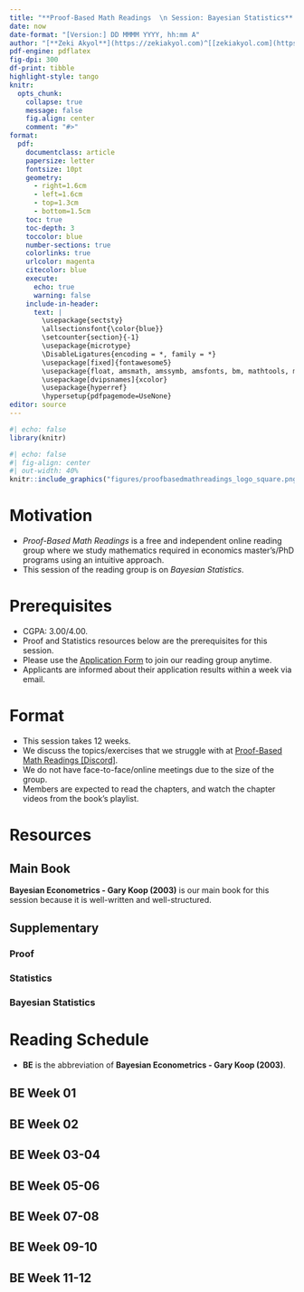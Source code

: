 ---
title: "**Proof-Based Math Readings  \n Session: Bayesian Statistics**  \n 2024 Winter"
date: now
date-format: "[Version:] DD MMMM YYYY, hh:mm A"
author: "[**Zeki Akyol**](https://zekiakyol.com)^[[zekiakyol.com](https://zekiakyol.com)]  \n Department of Economics  \n Istanbul Technical University  \n [Click here for the most recent versions of the syllabuses](https://github.com/zekiakyol/proof-based-math-readings)"
pdf-engine: pdflatex
fig-dpi: 300
df-print: tibble
highlight-style: tango
knitr:
  opts_chunk: 
    collapse: true
    message: false
    fig.align: center
    comment: "#>"
format:
  pdf: 
    documentclass: article
    papersize: letter
    fontsize: 10pt
    geometry: 
      - right=1.6cm
      - left=1.6cm
      - top=1.3cm
      - bottom=1.5cm
    toc: true
    toc-depth: 3
    toccolor: blue
    number-sections: true
    colorlinks: true
    urlcolor: magenta
    citecolor: blue
    execute:
      echo: true
      warning: false
    include-in-header: 
      text: |
        \usepackage{sectsty}
        \allsectionsfont{\color{blue}}
        \setcounter{section}{-1}
        \usepackage{microtype}
        \DisableLigatures{encoding = *, family = *}
        \usepackage[fixed]{fontawesome5}
        \usepackage{float, amsmath, amssymb, amsfonts, bm, mathtools, mathastext}
        \usepackage[dvipsnames]{xcolor}
        \usepackage{hyperref}
        \hypersetup{pdfpagemode=UseNone}
editor: source
---

```{r}
#| echo: false
library(knitr)
```

```{r}
#| echo: false
#| fig-align: center
#| out-width: 40%
knitr::include_graphics("figures/proofbasedmathreadings_logo_square.png")
```

\newpage

# Motivation 

- *Proof-Based Math Readings* is a free and independent online reading group where we study mathematics required in economics master's/PhD programs using an intuitive approach.
- This session of the reading group is on *Bayesian Statistics*.

# Prerequisites

- CGPA: 3.00/4.00.
- Proof and Statistics resources below are the prerequisites for this session.
- Please use the [\faLink Application Form](https://docs.google.com/forms/d/e/1FAIpQLSf3OxwYuAwiDXMVTCQ_x3FTtKnHmRRkl_SXlpdfqTDty06PxQ/viewform) to join our reading group anytime.
- Applicants are informed about their application results within a week via email.

# Format

- This session takes 12 weeks.
- We discuss the topics/exercises that we struggle with at [\faDiscord Proof-Based Math Readings \[Discord\]](https://discord.com).
- We do not have face-to-face/online meetings due to the size of the group.
- Members are expected to read the chapters, and watch the chapter videos from the book's playlist.

# Resources

## Main Book

**Bayesian Econometrics - Gary Koop (2003)** is our main book for this session because it is well-written and well-structured.

\begin{itemize}
  \item[\faBook] Bayesian Econometrics - Gary Koop (2003)
  \item[\faBook] \href{http://personal.strath.ac.uk/gary.koop/sgpe_bayesian/corrections.pdf}{Bayesian Econometrics - Gary Koop (2003, Errata)}
\end{itemize}

## Supplementary

### Proof

\begin{itemize}
  \item[\faBook] \href{https://www.people.vcu.edu/~rhammack/BookOfProof/}{Book of Proof - Richard Hammack (3.3 Edition, 2022)}
  \item[\faYoutube] \href{https://www.youtube.com/@jeremy9959/playlists?view=50&sort=dd&shelf_id=5}{Book of Proof - Richard Hammack (3.3 Edition, 2022, Companion playlist by Jeremy Teitelbaum)}
  \item[\faYoutube] \href{https://www.youtube.com/playlist?list=PLVMgvCDIRy1x00m7Oo9XzEkDDACeEK_m-}{Book of Proof - Richard Hammack (3.3 Edition, 2022, Companion playlist by Michael Penn)}
\end{itemize}

### Statistics

\begin{itemize}
  \item[\faBook] \href{https://ocw.mit.edu/courses/res-6-012-introduction-to-probability-spring-2018/d973b10c2587781f86ca4f2aff49098f_MITRES_6_012S18_Textbook.pdf}{Introduction to Probability - Dimitri P. Bertsekas, John N. Tsitsiklis (2nd Edition, 2008, Summary Material)}
  \item[\faYoutube] \href{https://www.youtube.com/playlist?list=PLUl4u3cNGP60hI9ATjSFgLZpbNJ7myAg6}{Introduction to Probability - Dimitri P. Bertsekas, John N. Tsitsiklis (2nd Edition, 2008, Playlist)}
  \item[\faBook] \href{http://athenasc.com/probbook.html}{Introduction to Probability - Dimitri P. Bertsekas, John N. Tsitsiklis (2nd Edition, 2008, Solutions \& Errata)}
\end{itemize}

### Bayesian Statistics

\begin{itemize}
  \item[\faBook] Bayesian Econometric Methods - Joshua Chan, Gary Koop, Dale Poirier, Justin Tobias (2nd Edition, 2019)
  \item[\faBook] \href{https://web.ics.purdue.edu/~jltobias/second_edition/errata.pdf}{Bayesian Econometric Methods - Joshua Chan, Gary Koop, Dale Poirier, Justin Tobias (2nd Edition, 2019, Errata)}
  \item[\faYoutube] \href{https://www.youtube.com/playlist?list=PLFDbGp5YzjqXQ4oE4w9GVWdiokWB9gEpm}{Bayesian Statistics: A Comprehensive Course - Ben Lambert (2014)}
  \item[\faYoutube] \href{https://www.youtube.com/playlist?list=PLwJRxp3blEvZ8AKMXOy0fc0cqT61GsKCG}{A Student's Guide to Bayesian Statistics - Ben Lambert (2020)}
  \item[\faBook] \href{https://users.aalto.fi/~ave/BDA3.pdf}{Bayesian Data Analysis - Andrew Gelman, John Carlin, Hal Stern, David Dunson, Aki Vehtari, Donald Rubin (3rd Edition, 2022)}
\end{itemize}

\newpage

# Reading Schedule

- **BE** is the abbreviation of **Bayesian Econometrics - Gary Koop (2003)**.

::: {.callout-tip icon=false}
## **\faBook BE \hfill Week 01 \faCalendar* **

\begin{itemize}
  \item[] \textbf{Appendix A:} Introduction to Matrix Algebra
  \item[] \textbf{Appendix B:} Introduction to Probability and Statistics
  \item[] \textbf{1:} An Overview of Bayesian Econometrics
\end{itemize}
:::

::: {.callout-tip icon=false}
## **\faBook BE \hfill Week 02 \faCalendar* **

\begin{itemize}
  \item[] \textbf{2:} The Normal Linear Regression Model with Natural Conjugate Prior and a Single Explanatory Variable
\end{itemize}
:::

::: {.callout-tip icon=false}
## **\faBook BE \hfill Week 03-04 \faCalendar* **

\begin{itemize}
  \item[] \textbf{3:} The Normal Linear Regression Model with Natural Conjugate Prior and Many Explanatory Variables
\end{itemize}
:::

::: {.callout-tip icon=false}
## **\faBook BE \hfill Week 05-06 \faCalendar* **

\begin{itemize}
  \item[] \textbf{4:} The Normal Linear Regression Model with Other Priors
\end{itemize}
:::

::: {.callout-tip icon=false}
## **\faBook BE \hfill Week 07-08 \faCalendar* **

\begin{itemize}
  \item[] \textbf{5:} The Nonlinear Regression Model
\end{itemize}
:::

::: {.callout-tip icon=false}
## **\faBook BE \hfill Week 09-10 \faCalendar* **

\begin{itemize}
  \item[] \textbf{6:} The Linear Regression Model with General Error Covariance Matrix
\end{itemize}
:::

::: {.callout-tip icon=false}
## **\faBook BE \hfill Week 11-12 \faCalendar* **

\begin{itemize}
  \item[] \textbf{7:} The Linear Regression Model with Panel Data
\end{itemize}
:::
